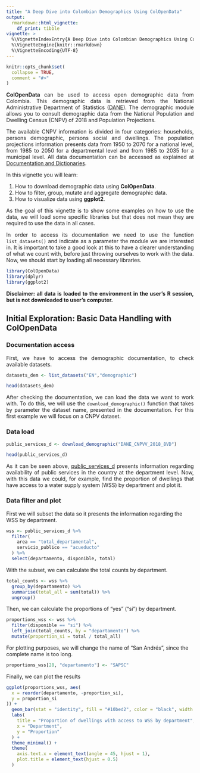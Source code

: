 ```yaml
---
title: "A Deep Dive into Colombian Demographics Using ColOpenData"
output: 
  rmarkdown::html_vignette:
    df_print: tibble
vignette: >
  %\VignetteIndexEntry{A Deep Dive into Colombian Demographics Using ColOpenData}
  %\VignetteEngine{knitr::rmarkdown}
  %\VignetteEncoding{UTF-8}
---
```


```r
knitr::opts_chunk$set(
  collapse = TRUE,
  comment = "#>"
)
```

::: {style="text-align: justify;"}
**ColOpenData** can be used to access open demographic data from Colombia. This demographic data is retrieved from the National Administrative Department of Statistics ([DANE](https://www.dane.gov.co/index.php/estadisticas-por-tema)). The demographic module allows you to consult demographic data from the National Population and Dwelling Census (CNPV) of 2018 and Population Projections.

The available CNPV information is divided in four categories: households, persons demographic, persons social and dwellings. The population projections information presents data from 1950 to 2070 for a national level, from 1985 to 2050 for a departmental level and from 1985 to 2035 for a municipal level. All data documentation can be accessed as explained at [Documentation and Dictionaries](https://epiverse-trace.github.io/ColOpenData/articles/documentation_and_dictionaries.html).

In this vignette you will learn:

1.  How to download demographic data using **ColOpenData**.
2.  How to filter, group, mutate and aggregate demographic data.
3.  How to visualize data using **ggplot2**.

As the goal of this vignette is to show some examples on how to use the data, we will load some specific libraries but that does not mean they are required to use the data in all cases.

In order to access its documentation we need to use the function `list_datasets()` and indicate as a parameter the module we are interested in. It is important to take a good look at this to have a clearer understanding of what we count with, before just throwing ourselves to work with the data. Now, we should start by loading all necessary libraries.
:::

```r
library(ColOpenData)
library(dplyr)
library(ggplot2)
```

::: {style="text-align: justify;"}
**Disclaimer: all data is loaded to the environment in the user's R session, but is not downloaded to user's computer.**
:::

## Initial Exploration: Basic Data Handling with ColOpenData

### Documentation access

::: {style="text-align: justify;"}
First, we have to access the demographic documentation, to check available datasets.
:::

```r
datasets_dem <- list_datasets("EN","demographic")

head(datasets_dem)
```

::: {style="text-align: justify;"}
After checking the documentation, we can load the data we want to work with. To do this, we will use the `download_demographic()` function that takes by parameter the dataset name, presented in the documentation. For this first example we will focus on a CNPV dataset.
:::

### Data load

```r
public_services_d <- download_demographic("DANE_CNPVV_2018_8VD")

head(public_services_d)
```

::: {style="text-align: justify;"}
As it can be seen above, [public_services_d]{.underline} presents information regarding availability of public services in the country at the department level. Now, with this data we could, for example, find the proportion of dwellings that have access to a water supply system (WSS) by department and plot it.
:::

### Data filter and plot

First we will subset the data so it presents the information regarding the WSS by department.

```r
wss <- public_services_d %>%
  filter(
    area == "total_departamental",
    servicio_publico == "acueducto"
  ) %>%
  select(departamento, disponible, total)
```

With the subset, we can calculate the total counts by department.

```r
total_counts <- wss %>%
  group_by(departamento) %>%
  summarise(total_all = sum(total)) %>%
  ungroup()
```

Then, we can calculate the proportions of "yes" ("si") by department.

```r
proportions_wss <- wss %>%
  filter(disponible == "si") %>%
  left_join(total_counts, by = "departamento") %>%
  mutate(proportion_si = total / total_all)
```

For plotting purposes, we will change the name of "San Andrés", since the complete name is too long.

```r
proportions_wss[28, "departamento"] <- "SAPSC"
```

Finally, we can plot the results

```r
ggplot(proportions_wss, aes(
  x = reorder(departamento, -proportion_si),
  y = proportion_si
)) +
  geom_bar(stat = "identity", fill = "#10bed2", color = "black", width = 0.6) +
  labs(
    title = "Proportion of dwellings with access to WSS by department",
    x = "Department",
    y = "Proportion"
  ) +
  theme_minimal() +
  theme(
    axis.text.x = element_text(angle = 45, hjust = 1),
    plot.title = element_text(hjust = 0.5)
  )
```
